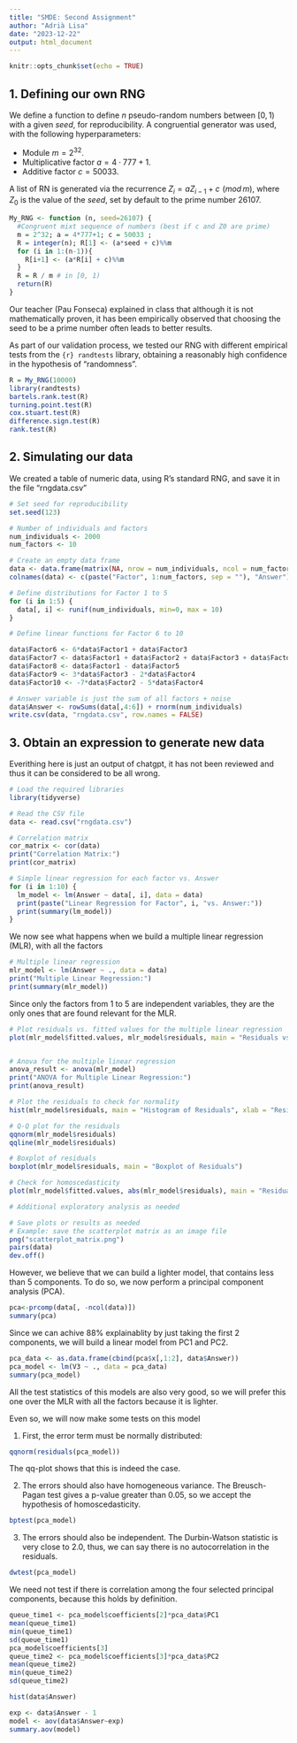 ```yaml
---
title: "SMDE: Second Assignment"
author: "Adrià Lisa"
date: "2023-12-22"
output: html_document
---
```


```r
knitr::opts_chunk$set(echo = TRUE)
```


## 1. Defining our own RNG
We define a function to define $n$ pseudo-random numbers between $[0,1)$ with a given *seed*, for reproducibility.
A congruential generator was used, with the following hyperparameters:

* Module $m = 2^32$.
* Multiplicative factor $a = 4 \cdot 777 + 1$.
* Additive factor $c = 50033$.

A list of RN is generated via the recurrence $Z_i = a Z_{i-1} + c \,\, (mod \,m)$, where $Z_0$ is the value of the *seed*, set by default to the prime number $26107$.
```r
My_RNG <- function (n, seed=26107) {
  #Congruent mixt sequence of numbers (best if c and Z0 are prime)
  m = 2^32; a = 4*777+1; c = 50033 ;
  R = integer(n); R[1] <- (a*seed + c)%%m 
  for (i in 1:(n-1)){
    R[i+1] <- (a*R[i] + c)%%m
  }
  R = R / m # in [0, 1)
  return(R)
}
```
Our teacher (Pau Fonseca) explained in class that although it is not mathematically proven, it has been empirically observed that choosing the seed to be a prime number often leads to better results.

As part of our validation process, we tested our RNG with different empirical tests from the ```{r} randtests``` library, obtaining a reasonably high confidence in the hypothesis of "randomness".

```r
R = My_RNG(10000)
library(randtests)
bartels.rank.test(R)
turning.point.test(R)
cox.stuart.test(R)
difference.sign.test(R)
rank.test(R)
```
## 2. Simulating our data
We created a table of numeric data, using R's standard RNG, and save it in the file "rngdata.csv"

```r
# Set seed for reproducibility
set.seed(123)

# Number of individuals and factors
num_individuals <- 2000
num_factors <- 10

# Create an empty data frame
data <- data.frame(matrix(NA, nrow = num_individuals, ncol = num_factors + 1))
colnames(data) <- c(paste("Factor", 1:num_factors, sep = ""), "Answer")

# Define distributions for Factor 1 to 5
for (i in 1:5) {
  data[, i] <- runif(num_individuals, min=0, max = 10)
}

# Define linear functions for Factor 6 to 10

data$Factor6 <- 6*data$Factor1 + data$Factor3
data$Factor7 <- data$Factor1 + data$Factor2 + data$Factor3 + data$Factor4 + data$Factor5
data$Factor8 <- data$Factor1 - data$Factor5
data$Factor9 <- 3*data$Factor3 - 2*data$Factor4
data$Factor10 <- -7*data$Factor2 - 5*data$Factor4

# Answer variable is just the sum of all factors + noise
data$Answer <- rowSums(data[,4:6]) + rnorm(num_individuals)
write.csv(data, "rngdata.csv", row.names = FALSE)


```

## 3. Obtain an expression to generate new data
Everithing here is just an output of chatgpt, it has not been reviewed and thus it can be considered to be all wrong.
```r
# Load the required libraries
library(tidyverse)

# Read the CSV file
data <- read.csv("rngdata.csv")

# Correlation matrix
cor_matrix <- cor(data)
print("Correlation Matrix:")
print(cor_matrix)

# Simple linear regression for each factor vs. Answer
for (i in 1:10) {
  lm_model <- lm(Answer ~ data[, i], data = data)
  print(paste("Linear Regression for Factor", i, "vs. Answer:"))
  print(summary(lm_model))
}
```

We now see what happens when we build a multiple linear regression (MLR), with all the factors
```r
# Multiple linear regression
mlr_model <- lm(Answer ~ ., data = data)
print("Multiple Linear Regression:")
print(summary(mlr_model))
```
Since only the factors from 1 to 5 are independent variables, they are the only ones that are found relevant for the MLR. 


```r
# Plot residuals vs. fitted values for the multiple linear regression
plot(mlr_model$fitted.values, mlr_model$residuals, main = "Residuals vs. Fitted", xlab = "Fitted Values", ylab = "Residuals")


# Anova for the multiple linear regression
anova_result <- anova(mlr_model)
print("ANOVA for Multiple Linear Regression:")
print(anova_result)

# Plot the residuals to check for normality
hist(mlr_model$residuals, main = "Histogram of Residuals", xlab = "Residuals")

# Q-Q plot for the residuals
qqnorm(mlr_model$residuals)
qqline(mlr_model$residuals)

# Boxplot of residuals
boxplot(mlr_model$residuals, main = "Boxplot of Residuals")

# Check for homoscedasticity
plot(mlr_model$fitted.values, abs(mlr_model$residuals), main = "Residuals vs. Fitted Values (Homoscedasticity Check)", xlab = "Fitted Values", ylab = "Absolute Residuals")

# Additional exploratory analysis as needed

# Save plots or results as needed
# Example: save the scatterplot matrix as an image file
png("scatterplot_matrix.png")
pairs(data)
dev.off()

```

However, we believe that we can build a lighter model, that contains less than 5 components. To do so, we now perform a principal component analysis (PCA).

```r
pca<-prcomp(data[, -ncol(data)])
summary(pca)
```

Since we can achive 88% explainablity by just taking the first 2 components, we will build a linear model from PC1 and PC2. 
```r
pca_data <- as.data.frame(cbind(pca$x[,1:2], data$Answer))
pca_model <- lm(V3 ~ ., data = pca_data)
summary(pca_model)

```
All the test statistics of this models are also very good, so we will prefer this one over the MLR with all the factors because it is lighter. 

Even so, we will now make some tests on this model

1. First, the error term must be normally distributed:
```r
qqnorm(residuals(pca_model))
```
The qq-plot shows that this is indeed the case.

2. The errors should also have homogeneous variance. The Breusch-Pagan test gives a p-value greater than $0.05$, so we accept the hypothesis of homoscedasticity.

```r
bptest(pca_model)
```

3. The errors should also be independent. The Durbin-Watson statistic is very close to $2.0$, thus, we can say there is no autocorrelation in the residuals.
```r
dwtest(pca_model)
```

We need not test if there is correlation among the four selected principal components, because this holds by definition.


```r

queue_time1 <- pca_model$coefficients[2]*pca_data$PC1
mean(queue_time1)
min(queue_time1)
sd(queue_time1)
pca_model$coefficients[3]
queue_time2 <- pca_model$coefficients[3]*pca_data$PC2
mean(queue_time2)
min(queue_time2)
sd(queue_time2)
```

```r
hist(data$Answer)
```
```r
exp <- data$Answer - 1
model <- aov(data$Answer~exp)
summary.aov(model)
```

